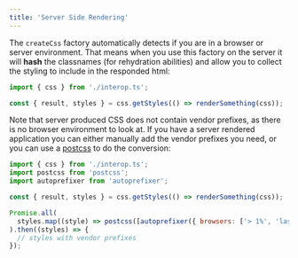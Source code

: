 ```yaml
---
title: 'Server Side Rendering'
---
```


The `createCss` factory automatically detects if you are in a browser or server environment. That means when you use this factory on the server it will **hash** the classnames (for rehydration abilities) and allow you to collect the styling to include in the responded html:

```jsx
import { css } from './interop.ts';

const { result, styles } = css.getStyles(() => renderSomething(css));
```

Note that server produced CSS does not contain vendor prefixes, as there is no browser environment to look at. If you have a server rendered application you can either manually add the vendor prefixes you need, or you can use a [postcss](https://www.npmjs.com/package/postcss) to do the conversion:

```jsx
import { css } from './interop.ts';
import postcss from 'postcss';
import autoprefixer from 'autoprefixer';

const { result, styles } = css.getStyles(() => renderSomething(css));

Promise.all(
  styles.map((style) => postcss([autoprefixer({ browsers: ['> 1%', 'last 2 versions'] })]).process(style))
).then((styles) => {
  // styles with vendor prefixes
});
```
